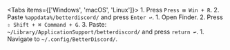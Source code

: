 
<Tabs items={['Windows', 'macOS', 'Linux']}>
    <Tab>
        1. Press `Press ⊞ Win + R`.
        2. Paste `%appdata%/betterdiscord/` and press `Enter ↩`.
    </Tab>
    <Tab>
        1. Open Finder.
        2. Press `⇧ Shift + ⌘ Command + G`.
        3. Paste: `~/Library/ApplicationSupport/betterdiscord/` and press  `return ↩`.
    </Tab>
    <Tab>
        1. Navigate to `~/.config/BetterDiscord/`.
    </Tab>
</Tabs>
